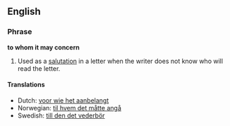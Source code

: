 ==English==
===Phrase===
'''to whom it may concern'''

#Used as a [[salutation]] in a letter when the writer does not know who will read the letter.

====Translations====
*Dutch: [[voor wie het aanbelangt]]
*Norwegian: [[til hvem det måtte angå]]
*Swedish: [[till den det vederbör]]